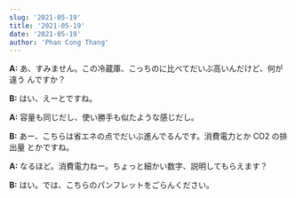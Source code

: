 ```yaml
---
slug: '2021-05-19'
title: '2021-05-19'
date: '2021-05-19'
author: 'Phan Cong Thang'
---
```


**A:** あ、すみません。この冷蔵庫、こっちのに比べてだいぶ高いんだけど、何が違う
んですか？

**B:** はい、えーとですね。

**A:** 容量も同じだし、使い勝手も似たような感じだし。

**B:** あー、こちらは省エネの点でだいぶ進んでるんです。消費電力とか CO2 の排出量
とかですね。

**A:** なるほど。消費電力ねー。ちょっと細かい数字、説明してもらえます？

**B:** はい。では、こちらのパンフレットをごらんください。
